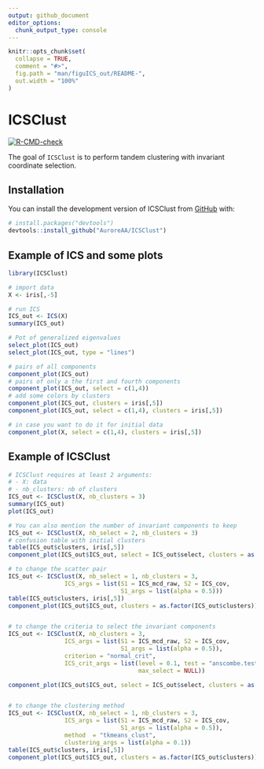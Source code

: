```yaml
---
output: github_document
editor_options: 
  chunk_output_type: console
---
```


<!-- README.md is generated from README.Rmd. Please edit that file -->

```r
knitr::opts_chunk$set(
  collapse = TRUE,
  comment = "#>",
  fig.path = "man/figuICS_out/README-",
  out.width = "100%"
)
```

# ICSClust

<!-- badges: start -->
[![R-CMD-check](https://github.com/AuroreAA/ICSClust/actions/workflows/R-CMD-check.yaml/badge.svg)](https://github.com/AuroreAA/ICSClust/actions/workflows/R-CMD-check.yaml)
<!-- badges: end -->

The goal of `ICSClust` is to perform tandem clustering with invariant coordinate selection.

## Installation

You can install the development version of ICSClust from [GitHub](https://github.com/) with:

``` r
# install.packages("devtools")
devtools::install_github("AuroreAA/ICSClust")
```

## Example of ICS and some plots

```r
library(ICSClust)

# import data
X <- iris[,-5]

# run ICS
ICS_out <- ICS(X)
summary(ICS_out)

# Pot of generalized eigenvalues
select_plot(ICS_out)
select_plot(ICS_out, type = "lines")

# pairs of all components
component_plot(ICS_out)
# pairs of only a the first and fourth components
component_plot(ICS_out, select = c(1,4))
# add some colors by clusters
component_plot(ICS_out, clusters = iris[,5])
component_plot(ICS_out, select = c(1,4), clusters = iris[,5])

# in case you want to do it for initial data
component_plot(X, select = c(1,4), clusters = iris[,5])
```


## Example of ICSClust

```r

# ICSClust requires at least 2 arguments:
# - X: data
# - nb_clusters: nb of clusters
ICS_out <- ICSClust(X, nb_clusters = 3)
summary(ICS_out)
plot(ICS_out)

# You can also mention the number of invariant components to keep
ICS_out <- ICSClust(X, nb_select = 2, nb_clusters = 3)
# confusion table with initial clusters
table(ICS_out$clusters, iris[,5])
component_plot(ICS_out$ICS_out, select = ICS_out$select, clusters = as.factor(ICS_out$clusters))

# to change the scatter pair
ICS_out <- ICSClust(X, nb_select = 1, nb_clusters = 3,
                ICS_args = list(S1 = ICS_mcd_raw, S2 = ICS_cov,
                                S1_args = list(alpha = 0.5)))
table(ICS_out$clusters, iris[,5])
component_plot(ICS_out$ICS_out, clusters = as.factor(ICS_out$clusters))


# to change the criteria to select the invariant components
ICS_out <- ICSClust(X, nb_clusters = 3,
                ICS_args = list(S1 = ICS_mcd_raw, S2 = ICS_cov,
                                S1_args = list(alpha = 0.5)),
                criterion = "normal_crit",
                ICS_crit_args = list(level = 0.1, test = "anscombe.test",
                                     max_select = NULL))

component_plot(ICS_out$ICS_out, select = ICS_out$select, clusters = as.factor(ICS_out$clusters))


# to change the clustering method
ICS_out <- ICSClust(X, nb_select = 1, nb_clusters = 3,
                ICS_args = list(S1 = ICS_mcd_raw, S2 = ICS_cov,
                                S1_args = list(alpha = 0.5)),
                method  = "tkmeans_clust",
                clustering_args = list(alpha = 0.1))
table(ICS_out$clusters, iris[,5])
component_plot(ICS_out$ICS_out, clusters = as.factor(ICS_out$clusters))


```